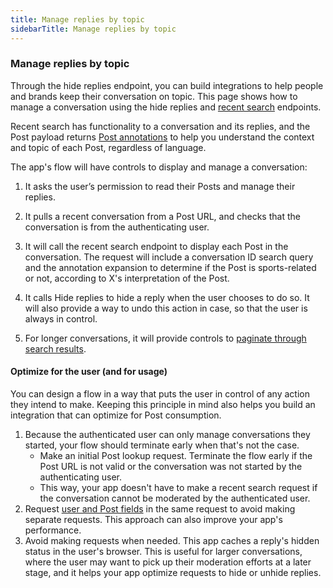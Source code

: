 ---
title: Manage replies by topic
sidebarTitle: Manage replies by topic
---


### Manage replies by topic

Through the hide replies endpoint, you can build integrations to help people and brands keep their conversation on topic. This page shows how to manage a conversation using the hide replies and [recent search](/x-api/posts/recent-search) endpoints.

Recent search has functionality to a conversation and its replies, and the Post payload returns [Post annotations](x-api/fundamentals/tweet-annotations) to help you understand the context and topic of each Post, regardless of language.

The app's flow will have controls to display and manage a conversation:

1.  It asks the user’s permission to read their Posts and manage their replies.
2.  It pulls a recent conversation from a Post URL, and checks that the conversation is from the authenticating user.
3.  It will call the recent search endpoint to display each Post in the conversation. The request will include a conversation ID search query and the annotation expansion to determine if the Post is sports-related or not, according to X's interpretation of the Post.
4.  It calls Hide replies to hide a reply when the user chooses to do so. It will also provide a way to undo this action in case, so that the user is always in control. 

5.  For longer conversations, it will provide controls to [paginate through search results](/x-api/posts/search/integrate/paginate).
     

#### Optimize for the user (and for usage)

You can design a flow in a way that puts the user in control of any action they intend to make. Keeping this principle in mind also helps you build an integration that can optimize for Post consumption.

1.  Because the authenticated user can only manage conversations they started, your flow should terminate early when that's not the case.
    * Make an initial Post lookup request. Terminate the flow early if the Post URL is not valid or the conversation was not started by the authenticating user.
    * This way, your app doesn't have to make a recent search request if the conversation cannot be moderated by the authenticated user.
2.  Request [user and Post fields](/x-api/fundamentals/fields) in the same request to avoid making separate requests. This approach can also improve your app's performance.
3.  Avoid making requests when needed. This app caches a reply's hidden status in the user's browser. This is useful for larger conversations, where the user may want to pick up their moderation efforts at a later stage, and it helps your app optimize requests to hide or unhide replies.
